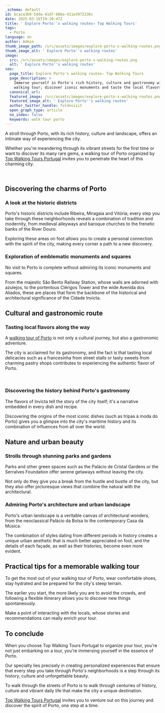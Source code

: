 ```yaml
---
_schema: default
id: bcaca3b9-5dda-41df-b06a-411e3972236c
date: 2025-03-16T19:10:47Z
title: ' Explore Porto''s walking routes– Top Walking Tours'
tags:
  - Porto
language: en
author: Admin
thumb_image_path: /src/assets/images/explore-porto-s-walking-routes.png
thumb_image_alt: ' Explore Porto''s walking routes'
image:
  src: /src/assets/images/explore-porto-s-walking-routes.png
  alt: ' Explore Porto''s walking routes'
seo:
  page_title: Explore Porto's walking routes– Top Walking Tours
  page_description: >
    Immerse yourself in Porto's rich history, culture and gastronomy with a
    walking tour; discover iconic monuments and taste the local flavors.
  canonical_url:
  featured_image: /src/assets/images/explore-porto-s-walking-routes.png
  featured_image_alt: ' Explore Porto''s walking routes'
  author_twitter_handle: foldnvisit
  open_graph_type: article
  no_index: false
  keywords: walk tour porto
---
```

<SnippetsAstroImage image_path="/src/assets/images/explore-porto-s-walking-routes.png" image_alt="Explore Porto's walking routes– Top Walking Tours"/>

A stroll through Porto, with its rich history, culture and landscape, offers an intimate way of experiencing the city.

Whether you're meandering through its vibrant streets for the first time or want to discover its many rare gems, a walking tour of Porto organized by [Top Walking Tours Portugal](https://topwalkingtoursportugal.com/pt/) invites you to penetrate the heart of this charming city.

&nbsp;

## Discovering the charms of Porto

### A look at the historic districts

Porto's historic districts include Ribeira, Miragaia and Vitória; every step you take through these neighborhoods reveals a combination of tradition and modernity, from medieval alleyways and baroque churches to the frenetic banks of the River Douro.

Exploring these areas on foot allows you to create a personal connection with the spirit of the city, making every corner a path to a new discovery.

### Exploration of emblematic monuments and squares

No visit to Porto is complete without admiring its iconic monuments and squares.

From the majestic São Bento Railway Station, whose walls are adorned with azulejos, to the portentous Clérigos Tower and the wide Avenida dos Aliados, these are places that form the backbone of the historical and architectural significance of the Cidade Invicta.

## Cultural and gastronomic route

### Tasting local flavors along the way

A [walking tour of Porto](https://topwalkingtoursportugal.com/passeios-pedestres-portugal/) is not only a cultural journey, but also a gastronomic adventure.

The city is acclaimed for its gastronomy, and the fact is that tasting local delicacies such as a francesinha from street stalls or tasty sweets from charming pastry shops contributes to experiencing the authentic flavor of Porto.

<br>

### Discovering the history behind Porto's gastronomy

The flavors of Invicta tell the story of the city itself; it's a narrative embedded in every dish and recipe.

Discovering the origins of the most iconic dishes (such as tripas à moda do Porto) gives you a glimpse into the city's maritime history and its combination of influences from all over the world.

## Nature and urban beauty

### Strolls through stunning parks and gardens

Parks and other green spaces such as the Palácio de Cristal Gardens or the Serralves Foundation offer serene getaways without leaving the city.

Not only do they give you a break from the hustle and bustle of the city, but they also offer picturesque views that combine the natural with the architectural.

### Admiring Porto's architecture and urban landscape

Porto's urban landscape is a veritable canvas of architectural wonders, from the neoclassical Palácio da Bolsa to the contemporary Casa da Música.

The combination of styles dating from different periods in history creates a unique urban aesthetic that is much better appreciated on foot, and the details of each façade, as well as their histories, become even more evident.

## Practical tips for a memorable walking tour

To get the most out of your walking tour of Porto, wear comfortable shoes, stay hydrated and be prepared for the city's steep terrain.

The earlier you start, the more likely you are to avoid the crowds, and following a flexible itinerary allows you to discover new things spontaneously.

Make a point of interacting with the locals, whose stories and recommendations can really enrich your tour.

## To conclude

When you choose Top Walking Tours Portugal to organize your tour, you're not just embarking on a tour, you're immersing yourself in the essence of Porto.

Our specialty lies precisely in creating personalized experiences that ensure that every step you take through Porto's neighborhoods is a step through its history, culture and unforgettable beauty.

To walk through the streets of Porto is to walk through centuries of history, culture and vibrant daily life that make the city a unique destination.

[Top Walking Tours Portugal](https://topwalkingtoursportugal.com/) invites you to venture out on this journey and discover the spirit of Porto, one step at a time.

<br>
